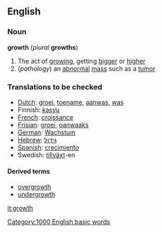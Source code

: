 ==English==
===Noun===
'''growth''' (''plural'' '''growths''')

#The act of [[growing]], getting [[bigger]] or [[higher]]
#(''pathology'') an [[abnormal]] [[mass]] such as a [[tumor]]

===Translations to be checked===
*[[Dutch]]: [[groei]], [[toename]], [[aanwas]], [[was]]
*Finnish: [[kasvu]]
*[[French]]: [[croissance]]
*[[Frisian]]: [[groei]], [[oanwaaks]]
*[[German]]: [[Wachstum]]
*[[Hebrew]]: [[גידול]]
*[[Spanish]]: [[crecimiento]]
*Swedish: [[tillväxt]]-en

====Derived terms====
*[[overgrowth]]
*[[undergrowth]]

[[it:growth]]

[[Category:1000 English basic words]]